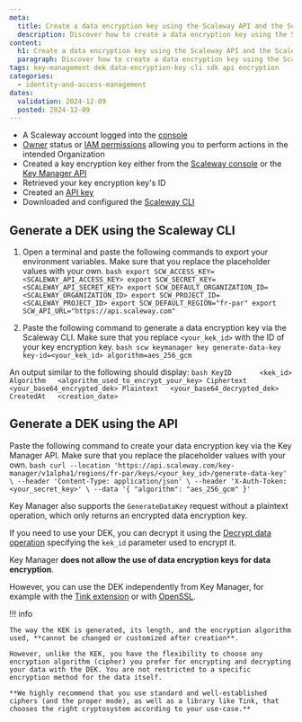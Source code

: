 ```yaml
---
meta:
  title: Create a data encryption key using the Scaleway API and the Scaleway CLI
  description: Discover how to create a data encryption key using the Scaleway API and the Scaleway CLI.
content:
  h1: Create a data encryption key using the Scaleway API and the Scaleway CLI
  paragraph: Discover how to create a data encryption key using the Scaleway API and the Scaleway CLI.
tags: key-management dek data-encryption-key cli sdk api encryption
categories:
  - identity-and-access-management
dates:
  validation: 2024-12-09
  posted: 2024-12-09
---
```


<Macro id="requirements" />

- A Scaleway account logged into the [console](https://console.scaleway.com)
- [Owner](/identity-and-access-management/iam/concepts/#owner) status or [IAM permissions](/identity-and-access-management/iam/concepts/#permission) allowing you to perform actions in the intended Organization
- Created a key encryption key either from the [Scaleway console](/identity-and-access-management/key-manager/how-to/create-km-key) or the [Key Manager API](https://www.scaleway.com/en/developers/api/key-manager/#path-keys-create-a-key)
- Retrieved your key encryption key's ID
- Created an [API key](/identity-and-access-management/iam/how-to/create-api-keys/)
- Downloaded and configured the [Scaleway CLI](https://github.com/scaleway/scaleway-cli?tab=readme-ov-file#getting-started)

## Generate a DEK using the Scaleway CLI

1. Open a terminal and paste the following commands to export your environment variables. Make sure that you replace the placeholder values with your own.
        ```bash
        export SCW_ACCESS_KEY=<SCALEWAY_API_ACCESS_KEY>
        export SCW_SECRET_KEY=<SCALEWAY_API_SECRET_KEY>
        export SCW_DEFAULT_ORGANIZATION_ID=<SCALEWAY_ORGANIZATION_ID>
        export SCW_PROJECT_ID=<SCALEWAY_PROJECT_ID>
        export SCW_DEFAULT_REGION="fr-par"
        export SCW_API_URL="https://api.scaleway.com"
        ```

2. Paste the following command to generate a data encryption key via the Scaleway CLI. Make sure that you replace `<your_kek_id>` with the ID of your key encryption key.
        ```bash
        scw keymanager key generate-data-key key-id=<your_kek_id> algorithm=aes_256_gcm
        ```

An output similar to the following should display:
        ```bash
        KeyID       <kek_id>
        Algorithm   <algorithm_used_to_encrypt_your_key>
        Ciphertext  <your_base64_encrypted_dek>
        Plaintext   <your_base64_decrypted_dek>
        CreatedAt   <creation_date>
        ```


## Generate a DEK using the API

Paste the following command to create your data encryption key via the Key Manager API. Make sure that you replace the placeholder values with your own.
        ```bash
        curl --location 'https://api.scaleway.com/key-manager/v1alpha1/regions/fr-par/keys/<your_key_id>/generate-data-key' \
        --header 'Content-Type: application/json' \
        --header 'X-Auth-Token: <your_secret_key>' \
        --data '{
            "algorithm": "aes_256_gcm"
        }'
        ```

Key Manager also supports the `GenerateDataKey` request without a plaintext operation, which only returns an encrypted data encryption key.

If you need to use your DEK, you can decrypt it using the [Decrypt data operation](https://www.scaleway.com/en/developers/api/key-manager/#path-keys-decrypt-data) specifying the `kek_id` parameter used to encrypt it.

Key Manager **does not allow the use of data encryption keys for data encryption**.

However, you can use the DEK independently from Key Manager, for example with the [Tink extension](/encrypt-decrypt-dek-/#encrypt-and-decrypt-data-with-tink-and-key-manager) or with [OpenSSL](/encrypt-decrypt-dek/#manually-encrypt-and-decrypt-data-with-a-key-manager-dek).


!!! info

    The way the KEK is generated, its length, and the encryption algorithm used, **cannot be changed or customized after creation**.

    However, unlike the KEK, you have the flexibility to choose any encryption algorithm (cipher) you prefer for encrypting and decrypting your data with the DEK. You are not restricted to a specific encryption method for the data itself.

    **We highly recommend that you use standard and well-established ciphers (and the proper mode), as well as a library like Tink, that chooses the right cryptosystem according to your use-case.**